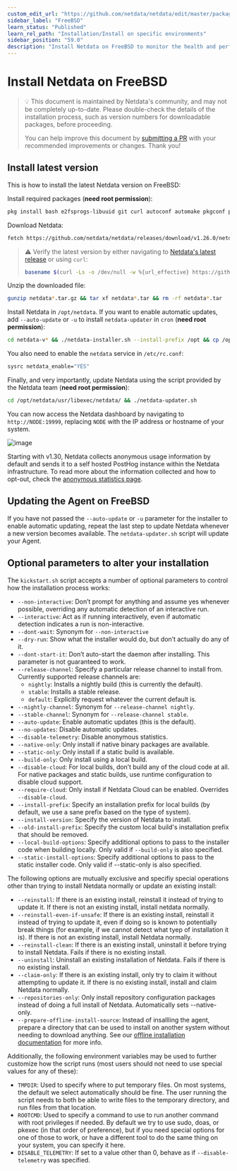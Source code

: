 ```yaml
---
custom_edit_url: "https://github.com/netdata/netdata/edit/master/packaging/installer/methods/freebsd.md"
sidebar_label: "FreeBSD"
learn_status: "Published"
learn_rel_path: "Installation/Install on specific environments"
sidebar_position: "59.0"
description: "Install Netdata on FreeBSD to monitor the health and performance of bare metal or VMs with thousands of real-time, per-second metrics."
---
```



# Install Netdata on FreeBSD

> 💡 This document is maintained by Netdata's community, and may not be completely up-to-date. Please double-check the
> details of the installation process, such as version numbers for downloadable packages, before proceeding.
>
> You can help improve this document by [submitting a
> PR](/docs/installation/install-on-specific-environments/freebsd) with your recommended
> improvements or changes. Thank you!

## Install latest version

This is how to install the latest Netdata version on FreeBSD:

Install required packages (**need root permission**):

```sh
pkg install bash e2fsprogs-libuuid git curl autoconf automake pkgconf pidof liblz4 libuv json-c cmake gmake
```

Download Netdata:

```sh
fetch https://github.com/netdata/netdata/releases/download/v1.26.0/netdata-v1.26.0.tar.gz
```

> ⚠️ Verify the latest version by either navigating to [Netdata's latest
> release](https://github.com/netdata/netdata/releases/latest) or using `curl`:
>
> ```bash
> basename $(curl -Ls -o /dev/null -w %{url_effective} https://github.com/netdata/netdata/releases/latest)
> ```

Unzip the downloaded file:

```sh
gunzip netdata*.tar.gz && tar xf netdata*.tar && rm -rf netdata*.tar
```

Install Netdata in `/opt/netdata`. If you want to enable automatic updates, add `--auto-update` or `-u` to install `netdata-updater` in `cron` (**need root permission**):

```sh
cd netdata-v* && ./netdata-installer.sh --install-prefix /opt && cp /opt/netdata/usr/sbin/netdata-claim.sh /usr/sbin/
```

You also need to enable the `netdata` service in `/etc/rc.conf`:

```sh
sysrc netdata_enable="YES"
```

Finally, and very importantly, update Netdata using the script provided by the Netdata team (**need root permission**):

```sh
cd /opt/netdata/usr/libexec/netdata/ && ./netdata-updater.sh
```

You can now access the Netdata dashboard by navigating to `http://NODE:19999`, replacing `NODE` with the IP address or hostname of your system.

![image](https://user-images.githubusercontent.com/2662304/48304090-fd384080-e51b-11e8-80ae-eecb03118dda.png)

Starting with v1.30, Netdata collects anonymous usage information by default and sends it to a self hosted PostHog instance within the Netdata infrastructure. To read
more about the information collected and how to opt-out, check the [anonymous statistics
page](/docs/deployment-in-production/secure-your-nodes/anonymous-telemetry-events).

## Updating the Agent on FreeBSD
If you have not passed the `--auto-update` or `-u` parameter for the installer to enable automatic updating, repeat the last step to update Netdata whenever a new version becomes available. 
The `netdata-updater.sh` script will update your Agent.

## Optional parameters to alter your installation

The `kickstart.sh` script accepts a number of optional parameters to control how the installation process works:

- `--non-interactive`: Don’t prompt for anything and assume yes whenever possible, overriding any automatic detection of an interactive run.
- `--interactive`: Act as if running interactively, even if automatic detection indicates a run is non-interactive.
- `--dont-wait`: Synonym for `--non-interactive`
- `--dry-run`: Show what the installer would do, but don’t actually do any of it.
- `--dont-start-it`: Don’t auto-start the daemon after installing. This parameter is not guaranteed to work.
- `--release-channel`: Specify a particular release channel to install from. Currently supported release channels are:
    - `nightly`: Installs a nightly build (this is currently the default).
    - `stable`: Installs a stable release.
    - `default`: Explicitly request whatever the current default is.
- `--nightly-channel`: Synonym for `--release-channel nightly`.
- `--stable-channel`: Synonym for `--release-channel stable`.
- `--auto-update`: Enable automatic updates (this is the default).
- `--no-updates`: Disable automatic updates.
- `--disable-telemetry`: Disable anonymous statistics.
- `--native-only`: Only install if native binary packages are available.
- `--static-only`: Only install if a static build is available.
- `--build-only`: Only install using a local build.
- `--disable-cloud`: For local builds, don’t build any of the cloud code at all. For native packages and static builds,
    use runtime configuration to disable cloud support.
- `--require-cloud`: Only install if Netdata Cloud can be enabled. Overrides `--disable-cloud`.
- `--install-prefix`: Specify an installation prefix for local builds (by default, we use a sane prefix based on the type of system).
- `--install-version`: Specify the version of Netdata to install.
- `--old-install-prefix`: Specify the custom local build's installation prefix that should be removed.
- `--local-build-options`: Specify additional options to pass to the installer code when building locally. Only valid if `--build-only` is also specified.
- `--static-install-options`: Specify additional options to pass to the static installer code. Only valid if --static-only is also specified.

The following options are mutually exclusive and specifiy special operations other than trying to install Netdata normally or update an existing install:

- `--reinstall`: If there is an existing install, reinstall it instead of trying to update it. If there is not an existing install, install netdata normally.
- `--reinstall-even-if-unsafe`: If there is an existing install, reinstall it instead of trying to update it, even if doing so is known to potentially break things (for example, if we cannot detect what tyep of installation it is). If there is not an existing install, install Netdata normally.
- `--reinstall-clean`: If there is an existing install, uninstall it before trying to install Netdata. Fails if there is no existing install.
- `--uninstall`: Uninstall an existing installation of Netdata. Fails if there is no existing install.
- `--claim-only`: If there is an existing install, only try to claim it without attempting to update it. If there is no existing install, install and claim Netdata normally.
- `--repositories-only`: Only install repository configuration packages instead of doing a full install of Netdata. Automatically sets --native-only.
- `--prepare-offline-install-source`: Instead of insallling the agent, prepare a directory that can be used to install on another system without needing to download anything. See our [offline installation documentation](/packaging/installer/methods/offline.md) for more info.

Additionally, the following environment variables may be used to further customize how the script runs (most users
should not need to use special values for any of these):

- `TMPDIR`: Used to specify where to put temporary files. On most systems, the default we select automatically
  should be fine. The user running the script needs to both be able to write files to the temporary directory,
  and run files from that location.
- `ROOTCMD`: Used to specify a command to use to run another command with root privileges if needed. By default
  we try to use sudo, doas, or pkexec (in that order of preference), but if you need special options for one of
  those to work, or have a different tool to do the same thing on your system, you can specify it here.
- `DISABLE_TELEMETRY`: If set to a value other than 0, behave as if `--disable-telemetry` was specified.

